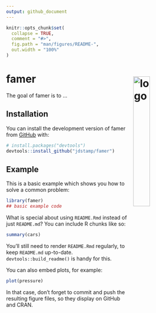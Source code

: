 ```yaml
---
output: github_document
---
```


<!-- README.md is generated from README.Rmd. Please edit that file -->

```r
knitr::opts_chunk$set(
  collapse = TRUE,
  comment = "#>",
  fig.path = "man/figures/README-",
  out.width = "100%"
)
```

# famer <a href="https://jdstamp.github.io/famer"><img src="man/figures/README-logo.png" align="right" alt="logo" style="padding:10px; max-width:150px; width: 30%;" /></a>


<!-- badges: start -->
<!-- badges: end -->

The goal of famer is to ...

## Installation

You can install the development version of famer from [GitHub](https://github.com/) with:

``` r
# install.packages("devtools")
devtools::install_github("jdstamp/famer")
```

## Example

This is a basic example which shows you how to solve a common problem:

```r
library(famer)
## basic example code
```

What is special about using `README.Rmd` instead of just `README.md`? You can include R chunks like so:

```r
summary(cars)
```

You'll still need to render `README.Rmd` regularly, to keep `README.md` up-to-date. `devtools::build_readme()` is handy for this.

You can also embed plots, for example:

```r
plot(pressure)
```

In that case, don't forget to commit and push the resulting figure files, so they display on GitHub and CRAN.
